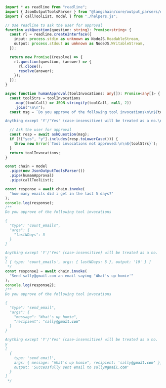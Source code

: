 ```typescript
import * as readline from "readline";
import { JsonOutputToolsParser } from "@langchain/core/output_parsers/openai_tools";
import { callToolList, model } from "./helpers.js";

// Use readline to ask the user for approval
function askQuestion(question: string): Promise<string> {
  const rl = readline.createInterface({
    input: process.stdin as unknown as NodeJS.ReadableStream,
    output: process.stdout as unknown as NodeJS.WritableStream,
  });

  return new Promise((resolve) => {
    rl.question(question, (answer) => {
      rl.close();
      resolve(answer);
    });
  });
}

async function humanApproval(toolInvocations: any[]): Promise<any[]> {
  const toolStrs = toolInvocations
    .map((toolCall) => JSON.stringify(toolCall, null, 2))
    .join("\n\n");
  const msg = `Do you approve of the following tool invocations\n\n${toolStrs}

Anything except 'Y'/'Yes' (case-insensitive) will be treated as a no.\n`;

  // Ask the user for approval
  const resp = await askQuestion(msg);
  if (!["yes", "y"].includes(resp.toLowerCase())) {
    throw new Error(`Tool invocations not approved:\n\n${toolStrs}`);
  }
  return toolInvocations;
}

const chain = model
  .pipe(new JsonOutputToolsParser())
  .pipe(humanApproval)
  .pipe(callToolList);

const response = await chain.invoke(
  "how many emails did i get in the last 5 days?"
);
console.log(response);
/**
Do you approve of the following tool invocations

{
  "type": "count_emails",
  "args": {
    "lastNDays": 5
  }
}

Anything except 'Y'/'Yes' (case-insensitive) will be treated as a no.
y
[ { type: 'count_emails', args: { lastNDays: 5 }, output: '10' } ]
 */
const response2 = await chain.invoke(
  "Send sally@gmail.com an email saying 'What's up homie'"
);
console.log(response2);
/**
Do you approve of the following tool invocations

{
  "type": "send_email",
  "args": {
    "message": "What's up homie",
    "recipient": "sally@gmail.com"
  }
}

Anything except 'Y'/'Yes' (case-insensitive) will be treated as a no.
y
[
  {
    type: 'send_email',
    args: { message: "What's up homie", recipient: 'sally@gmail.com' },
    output: 'Successfully sent email to sally@gmail.com'
  }
]
 */
```
